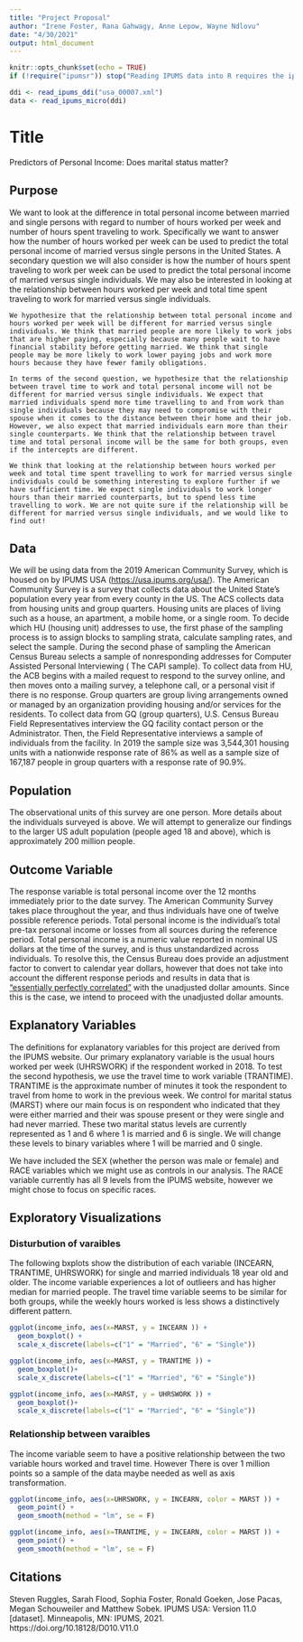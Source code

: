 ```yaml
---
title: "Project Proposal"
author: "Irene Foster, Rana Gahwagy, Anne Lepow, Wayne Ndlovu"
date: "4/30/2021"
output: html_document
---
```


```r
knitr::opts_chunk$set(echo = TRUE)
if (!require("ipumsr")) stop("Reading IPUMS data into R requires the ipumsr package. It can be installed using the following command: install.packages('ipumsr')")

ddi <- read_ipums_ddi("usa_00007.xml")
data <- read_ipums_micro(ddi)
```

# Title 
Predictors of Personal Income: Does marital status matter?

## Purpose

We want to look at the difference in total personal income between married and single persons with regard to number of hours worked per week and number of hours spent traveling to work. Specifically we want to answer how the number of hours worked per week can be used to predict the total personal income of married versus single persons in the United States. A secondary question we will also consider is how the number of hours spent traveling to work per week can be used to predict the total personal income of married versus single individuals. We may also be interested in looking at the relationship between hours worked per week and total time spent traveling to work for married versus single individuals. 

	We hypothesize that the relationship between total personal income and hours worked per week will be different for married versus single individuals. We think that married people are more likely to work jobs that are higher paying, especially because many people wait to have financial stability before getting married. We think that single people may be more likely to work lower paying jobs and work more hours because they have fewer family obligations. 
	
	In terms of the second question, we hypothesize that the relationship between travel time to work and total personal income will not be different for married versus single individuals. We expect that married individuals spend more time travelling to and from work than single individuals because they may need to compromise with their spouse when it comes to the distance between their home and their job. However, we also expect that married individuals earn more than their single counterparts. We think that the relationship between travel time and total personal income will be the same for both groups, even if the intercepts are different.
	
	We think that looking at the relationship between hours worked per week and total time spent travelling to work for married versus single individuals could be something interesting to explore further if we have sufficient time. We expect single individuals to work longer hours than their married counterparts, but to spend less time travelling to work. We are not quite sure if the relationship will be different for married versus single individuals, and we would like to find out!


## Data   

We will be using data from the 2019 American Community Survey, which is housed on by IPUMS USA (<https://usa.ipums.org/usa/>). The American Community Survey is a survey that collects data about the United State’s population every year from every county in the US. The ACS collects data from housing units and group quarters. Housing units are places of living such as a house, an apartment, a mobile home, or a single room. To decide which HU (housing unit) addresses to use, the first phase of the sampling process is to assign blocks to sampling strata, calculate sampling rates, and select the sample. During the second phase of sampling the American Census Bureau selects a sample of nonresponding addresses for Computer Assisted Personal Interviewing ( The CAPI sample). To collect data from HU, the ACB begins with a mailed request to respond to the survey online, and then moves onto a mailing survey, a telephone call, or a personal visit if there is no response. Group quarters are group living arrangements owned or managed by an organization providing housing and/or services for the residents. To collect data from GQ (group quarters), U.S. Census Bureau Field Representatives interview the GQ facility contact person or the Administrator. Then, the Field Representative interviews a sample of individuals from the facility. In 2019 the sample size was 3,544,301 housing units with a nationwide response rate of 86% as well as a sample size of 167,187 people in group quarters with a response rate of 90.9%.

## Population   

The observational units of this survey are one person. More details about the individuals surveyed is above. We will attempt to generalize our findings to the larger US adult population (people aged 18 and above), which is approximately 200 million people. 

## Outcome Variable

The response variable is total personal income over the 12 months immediately prior to the date survey. The American Community Survey takes place throughout the year, and thus individuals have one of twelve possible reference periods. Total personal income is the individual’s total pre-tax personal income or losses from all sources during the reference period. Total personal income is a numeric value reported in nominal US dollars at the time of the survey, and is thus unstandardized across individuals. To resolve this, the Census Bureau does provide an adjustment factor to convert to calendar year dollars, however that does not take into account the different response periods and results in data that is [“essentially perfectly correlated”](https://usa.ipums.org/usa/acsincadj.shtml) with the unadjusted dollar amounts. Since this is the case, we intend to proceed with the unadjusted dollar amounts. 

## Explanatory Variables

The definitions for explanatory variables for this project are derived from the IPUMS website. Our primary explanatory variable is the usual hours worked per week (UHRSWORK) if the respondent worked in 2018. To test the second hypothesis, we use the travel time to work variable (TRANTIME). TRANTIME is the approximate number of minutes it took the respondent to travel from home to work in the previous week. We control for marital status (MARST) where our main focus is on respondent who indicated that they were either married and their was spouse present or they were single and had never married. These two marital status levels are currently represented as 1 and 6 where 1 is married and 6 is single. We will change these levels to binary variables where 1 will be married and 0 single. 

We have included the SEX (whether the person was male or female) and RACE variables which we might use as controls in our analysis. The RACE variable currently has all 9 levels from the IPUMS website, however we might chose to focus on specific races.

## Exploratory Visualizations
###  Disturbution of varaibles   
The following bxplots show the distribution of each variable (INCEARN, TRANTIME, UHRSWORK) for single and married individuals 18 year old and older. The income variable experiences a lot of outlieers and has higher median for married people. The travel time variable seems to be similar for both groups, while the weekly hours worked is less shows a distinctively different pattern. 
```r
ggplot(income_info, aes(x=MARST, y = INCEARN )) + 
  geom_boxplot() + 
  scale_x_discrete(labels=c("1" = "Married", "6" = "Single"))
```

```r
ggplot(income_info, aes(x=MARST, y = TRANTIME )) + 
  geom_boxplot()+ 
  scale_x_discrete(labels=c("1" = "Married", "6" = "Single"))
```

```r
ggplot(income_info, aes(x=MARST, y = UHRSWORK )) + 
  geom_boxplot()+ 
  scale_x_discrete(labels=c("1" = "Married", "6" = "Single"))
```

### Relationship between varaibles 
The income variable seem to have a positive relationship between the two variable hours worked and travel time. However There is over 1 million points so a sample of the data maybe needed as well as axis transformation. 
```r
ggplot(income_info, aes(x=UHRSWORK, y = INCEARN, color = MARST )) + 
  geom_point() + 
  geom_smooth(method = "lm", se = F)
```

```r
ggplot(income_info, aes(x=TRANTIME, y = INCEARN, color = MARST )) + 
  geom_point() + 
  geom_smooth(method = "lm", se = F)
```

## Citations
Steven Ruggles, Sarah Flood, Sophia Foster, Ronald Goeken, Jose Pacas, Megan Schouweiler and Matthew Sobek. IPUMS USA: Version 11.0 [dataset]. Minneapolis, MN: IPUMS, 2021. https://doi.org/10.18128/D010.V11.0
